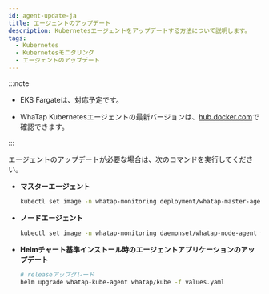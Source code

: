 ```yaml
---
id: agent-update-ja
title: エージェントのアップデート
description: Kubernetesエージェントをアップデートする方法について説明します。
tags:
  - Kubernetes
  - Kubernetesモニタリング
  - エージェントのアップデート
---
```



:::note 

- EKS Fargateは、対応予定です。 

- WhaTap Kubernetesエージェントの最新バージョンは、[hub.docker.com](https://hub.docker.com/r/whatap/kube_mon/tags)で確認できます。

:::

エージェントのアップデートが必要な場合は、次のコマンドを実行してください。

- **マスターエージェント**

  ```bash
  kubectl set image -n whatap-monitoring deployment/whatap-master-agent whatap-master-agent=whatap/kube_mon:{agent_version}
  ```

- **ノードエージェント**

  ```bash
  kubectl set image -n whatap-monitoring daemonset/whatap-node-agent whatap-node-agent=whatap/kube_mon:{agent_version}
  ```

- **Helmチャート基準インストール時のエージェントアプリケーションのアップデート**

  ```bash
  # releaseアップグレード
  helm upgrade whatap-kube-agent whatap/kube -f values.yaml
  ```
